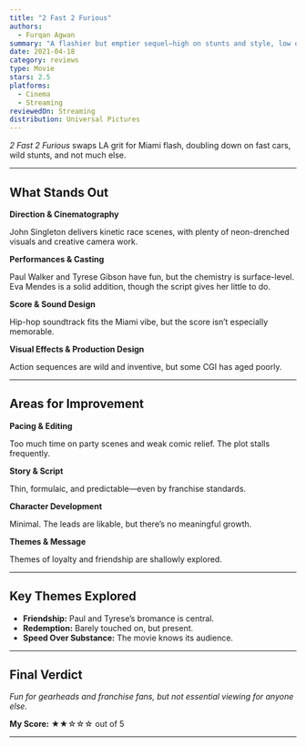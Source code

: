 ```yaml
---
title: "2 Fast 2 Furious"
authors:
  - Furqan Agwan
summary: "A flashier but emptier sequel—high on stunts and style, low on substance and character."
date: 2021-04-18
category: reviews
type: Movie
stars: 2.5
platforms:
  - Cinema
  - Streaming
reviewedOn: Streaming
distribution: Universal Pictures
---
```


_2 Fast 2 Furious_ swaps LA grit for Miami flash, doubling down on fast cars, wild stunts, and not much else.

---

## What Stands Out

**Direction & Cinematography**

John Singleton delivers kinetic race scenes, with plenty of neon-drenched visuals and creative camera work.

**Performances & Casting**

Paul Walker and Tyrese Gibson have fun, but the chemistry is surface-level. Eva Mendes is a solid addition, though the script gives her little to do.

**Score & Sound Design**

Hip-hop soundtrack fits the Miami vibe, but the score isn’t especially memorable.

**Visual Effects & Production Design**

Action sequences are wild and inventive, but some CGI has aged poorly.

---

## Areas for Improvement

**Pacing & Editing**

Too much time on party scenes and weak comic relief. The plot stalls frequently.

**Story & Script**

Thin, formulaic, and predictable—even by franchise standards.

**Character Development**

Minimal. The leads are likable, but there’s no meaningful growth.

**Themes & Message**

Themes of loyalty and friendship are shallowly explored.

---

## Key Themes Explored

- **Friendship:** Paul and Tyrese’s bromance is central.
- **Redemption:** Barely touched on, but present.
- **Speed Over Substance:** The movie knows its audience.

---

## Final Verdict

_Fun for gearheads and franchise fans, but not essential viewing for anyone else._

**My Score:** ★★☆☆☆ out of 5

---
